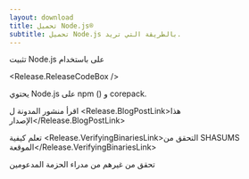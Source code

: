 ```yaml
---
layout: download
title: تحميل Node.js®️
subtitle: تحميل Node.js بالطريقة التي تريد.
---
```


<section>
  تثبيت Node.js <Release.VersionDropdown /> على <Release.OperatingSystemDropdown /> باستخدام <Release.PlatformDropdown />

  <Release.ReleaseCodeBox />
</section>

<section>
  يحتوي Node.js على <LinkWithArrow href="https://npmjs.com">npm</LinkWithArrow> (<Release.NpmVersion />) و corepack.

  اقرأ منشور المدونة ل <Release.BlogPostLink>هذا الإصدار</Release.BlogPostLink>

  تعلم كيفية <Release.VerifyingBinariesLink>التحقق من SHASUMS الموقعة</Release.VerifyingBinariesLink>

  تحقق من غيرهم من مدراء الحزمة المدعومين <LinkWithArrow href="/download/package-manager/all" />
</section>
